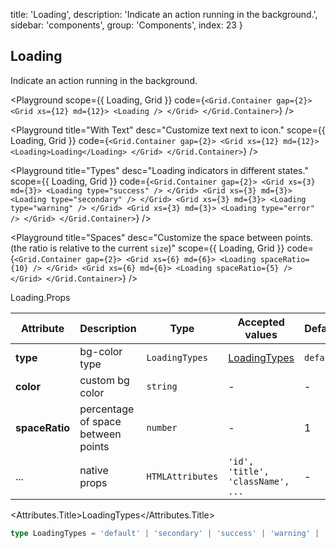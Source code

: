 
  title: 'Loading',
  description: 'Indicate an action running in the background.',
  sidebar: 'components',
  group: 'Components',
  index: 23
}

## Loading

Indicate an action running in the background.

<Playground
  scope={{ Loading, Grid }}
  code={`
<Grid.Container gap={2}>
  <Grid xs={12} md={12}>
    <Loading />
  </Grid>
</Grid.Container>
`}
/>

<Playground
  title="With Text"
  desc="Customize text next to icon."
  scope={{ Loading, Grid }}
  code={`
<Grid.Container gap={2}>
  <Grid xs={12} md={12}>
    <Loading>Loading</Loading>
  </Grid>
</Grid.Container>
`}
/>

<Playground
  title="Types"
  desc="Loading indicators in different states."
  scope={{ Loading, Grid }}
  code={`
<Grid.Container gap={2}>
  <Grid xs={3} md={3}>
    <Loading type="success" />
  </Grid>
  <Grid xs={3} md={3}>
    <Loading type="secondary" />
  </Grid>
  <Grid xs={3} md={3}>
    <Loading type="warning" />
  </Grid>
  <Grid xs={3} md={3}>
    <Loading type="error" />
  </Grid>
</Grid.Container>
`}
/>

<Playground
  title="Spaces"
  desc="Customize the space between points. (the ratio is relative to the current `size`)"
  scope={{ Loading, Grid }}
  code={`
<Grid.Container gap={2}>
  <Grid xs={6} md={6}>
    <Loading spaceRatio={10} />
  </Grid>
  <Grid xs={6} md={6}>
    <Loading spaceRatio={5} />
  </Grid>
</Grid.Container>
`}
/>

<Attributes edit="/pages/docs/components/loading.mdx">
<Attributes.Title>Loading.Props</Attributes.Title>

| Attribute      | Description                        | Type             | Accepted values                   | Default   |
| -------------- | ---------------------------------- | ---------------- | --------------------------------- | --------- |
| **type**       | bg-color type                      | `LoadingTypes`   | [LoadingTypes](#loadingtypes)     | `default` |
| **color**      | custom bg color                    | `string`         | -                                 | -         |
| **spaceRatio** | percentage of space between points | `number`         | -                                 | 1         |
| ...            | native props                       | `HTMLAttributes` | `'id', 'title', 'className', ...` | -         |

<Attributes.Title>LoadingTypes</Attributes.Title>

```ts
type LoadingTypes = 'default' | 'secondary' | 'success' | 'warning' | 'error'
```

</Attributes>

